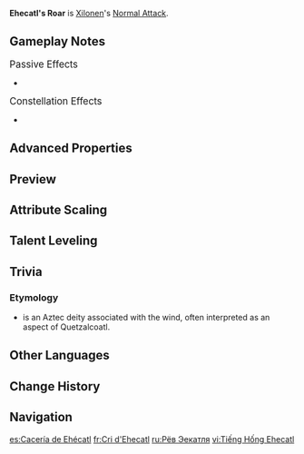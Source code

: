 {{Talent Infobox
|image         = Talent Ehecatl's Roar.png
|character     = Xilonen
|type          = Normal Attack
|info          = '''Normal Attack'''<br>Performs up to 3 rapid strikes.<br><br>'''Charged Attack'''<br>Consumes a fixed amount of Stamina and performs a forward kick.<br><br>'''Plunging Attack'''<br>Plunges from mid-air to strike the ground below, damaging opponents along the path and dealing AoE DMG upon impact, both based on Xilonen's DEF.<br><br>'''Nightsoul's Blessing: Blade Roller'''<br>When in the Nightsoul's Blessing state, Xilonen will enter the Blade Roller mode. While in this mode, Xilonen's Normal Attacks will allow her to perform up to 4 kicks using her roller blades, and she will be unable to use Charged Attacks.<br>When she uses Normal and Plunging Attacks in this mode, they will switch to being based on her DEF, and she will deal Nightsoul-aligned {{Color|Geo DMG}} that cannot be overridden.
|CD            = 
|energyCost    = 
|scale_att1    = ATK
|scale_att2    = DEF
|utility1      = 
|utility2      = 
|arkhe         = 
}}
'''Ehecatl's Roar''' is [[Xilonen]]'s [[Normal Attack]].

==Gameplay Notes==
;<big>Passive Effects</big>
* {{Talent Note|ascension|1|Netotiliztli's Echoes}}

;<big>Constellation Effects</big>
* {{Talent Note|constellation|6|Imperishable Night Carnival}}

==Advanced Properties==
{{Advanced Properties
|title   = Normal Attack 1-Hit
|gu      = 1U
|icdtag  = Normal Attack
|icdtype = 2.5s/3 Hits
|poise   = 62.5
|impulse = 3

|title2   = Normal Attack 2-Hit A
|gu2      = 1U
|icdtag2  = Normal Attack
|icdtype2 = 2.5s/3 Hits
|poise2   = 31.9
|impulse2 = 3

|title3   = Normal Attack 2-Hit B
|gu3      = 1U
|icdtag3  = Normal Attack
|icdtype3 = 2.5s/3 Hits
|poise3   = 31.9
|impulse3 = 3

|title4   = Normal Attack 3-Hit
|gu4      = 1U
|icdtag4  = Normal Attack
|icdtype4 = 2.5s/3 Hits
|poise4   = 86.7
|impulse4 = 3

|title5   = Charged Attack
|gu5      = 1U
|icdtag5  = Normal Attack
|icdtype5 = 2.5s/3 Hits
|poise5   = 120
|impulse5 = 3
|blunt5   = 1

|title6   = Blade Roller 1-Hit
|gu6      = 1U
|icdtag6  = Blade Roller
|icdtype6 = 2.5s/3 Hits
|poise6   = 52.8
|impulse6 = 2
|blunt6   = 1

|title7   = Blade Roller 2-Hit
|gu7      = 1U
|icdtag7  = Blade Roller
|icdtype7 = 2.5s/3 Hits
|poise7   = 52
|impulse7 = 2
|blunt7   = 1

|title8   = Blade Roller 3-Hit
|gu8      = 1U
|icdtag8  = Blade Roller
|icdtype8 = 2.5s/3 Hits
|poise8   = 62.1
|impulse8 = 2
|blunt8   = 1

|title9   = Blade Roller 4-Hit
|gu9      = 1U
|icdtag9  = Blade Roller
|icdtype9 = 2.5s/3 Hits
|poise9   = 81.1
|impulse9 = 5
|blunt9   = 1

|title10   = Plunging Attack Collision
|gu10      = 0U
|icdtag10  = none
|poise10   = 25
|impulse10 = 2

|title11   = Low Plunge
|gu11      = 1U
|icdtag11  = none
|poise11   = 100
|impulse11 = 4
|blunt11   = 1

|title12   = High Plunge
|gu12      = 1U
|icdtag12  = none
|poise12   = 150
|impulse12 = 7
|blunt12   = 1
}}

==Preview==
{{Preview
|file1    = Ehecatl's Roar Normal Preview
|caption1 = Normal Attack
<!--
|file2    = Ehecatl's Roar Charged Preview
|caption2 = Charged Attack

|file3    = Ehecatl's Roar Plunge Preview
|caption3 = Plunging Attack
-->
|file2    = Ehecatl's Roar Blade Roller Preview
|caption2 = Nightsoul's Blessing: Blade Roller
}}

==Attribute Scaling==
{{Talent Scaling
|levels=11
|order=hit1,hit2,hit3,charged_title,charged,stamina,plunge_title,plunge,plungelow,plungehigh,bladeroller1-hitdmg,bladeroller2-hitdmg,bladeroller3-hitdmg,bladeroller4-hitdmg
|titles=1-Hit DMG (%),2-Hit DMG (%),3-Hit DMG (%),Charged Attack,Charged Attack DMG (%),Charged Attack Stamina Cost,Plunging Attack,Plunge DMG (%DEF),Low Plunge DMG (%DEF),High Plunge DMG (%DEF),Blade Roller 1-Hit DMG (%DEF),Blade Roller 2-Hit DMG (%DEF),Blade Roller 3-Hit DMG (%DEF),Blade Roller 4-Hit DMG (%DEF)
|hit1_1=51.79
|hit1_2=56.01
|hit1_3=60.22
|hit1_4=66.25
|hit1_5=70.46
|hit1_6=75.28
|hit1_7=81.9
|hit1_8=88.53
|hit1_9=95.15
|hit1_10=102.38
|hit1_11=109.61
|hit2_1=27.37+27.37
|hit2_2=29.6+29.6
|hit2_3=31.83+31.83
|hit2_4=35.01+35.01
|hit2_5=37.24+37.24
|hit2_6=39.79+39.79
|hit2_7=43.29+43.29
|hit2_8=46.79+46.79
|hit2_9=50.29+50.29
|hit2_10=54.11+54.11
|hit2_11=57.93+57.93
|hit3_1=72.95
|hit3_2=78.89
|hit3_3=84.82
|hit3_4=93.31
|hit3_5=99.25
|hit3_6=106.03
|hit3_7=115.36
|hit3_8=124.69
|hit3_9=134.02
|hit3_10=144.2
|hit3_11=154.38
|charged_1=91.33
|charged_2=98.77
|charged_3=106.2
|charged_4=116.82
|charged_5=124.25
|charged_6=132.75
|charged_7=144.43
|charged_8=156.11
|charged_9=167.8
|charged_10=180.54
|charged_11=193.28
|stamina=20
|plunge_1=63.93
|plunge_2=69.14
|plunge_3=74.34
|plunge_4=81.77
|plunge_5=86.98
|plunge_6=92.92
|plunge_7=101.1
|plunge_8=109.28
|plunge_9=117.46
|plunge_10=126.38
|plunge_11=135.3
|plungelow_1=127.84
|plungelow_2=138.24
|plungelow_3=148.65
|plungelow_4=163.51
|plungelow_5=173.92
|plungelow_6=185.81
|plungelow_7=202.16
|plungelow_8=218.51
|plungelow_9=234.86
|plungelow_10=252.7
|plungelow_11=270.54
|plungehigh_1=159.68
|plungehigh_2=172.67
|plungehigh_3=185.67
|plungehigh_4=204.24
|plungehigh_5=217.23
|plungehigh_6=232.09
|plungehigh_7=252.51
|plungehigh_8=272.93
|plungehigh_9=293.36
|plungehigh_10=315.64
|plungehigh_11=337.92
|bladeroller1-hitdmg_1=56.02
|bladeroller1-hitdmg_2=60.58
|bladeroller1-hitdmg_3=65.14
|bladeroller1-hitdmg_4=71.66
|bladeroller1-hitdmg_5=76.22
|bladeroller1-hitdmg_6=81.43
|bladeroller1-hitdmg_7=88.59
|bladeroller1-hitdmg_8=95.76
|bladeroller1-hitdmg_9=102.92
|bladeroller1-hitdmg_10=110.74
|bladeroller1-hitdmg_11=118.56
|bladeroller2-hitdmg_1=55.05
|bladeroller2-hitdmg_2=59.53
|bladeroller2-hitdmg_3=64.01
|bladeroller2-hitdmg_4=70.41
|bladeroller2-hitdmg_5=74.89
|bladeroller2-hitdmg_6=80.01
|bladeroller2-hitdmg_7=87.05
|bladeroller2-hitdmg_8=94.09
|bladeroller2-hitdmg_9=101.13
|bladeroller2-hitdmg_10=108.82
|bladeroller2-hitdmg_11=116.5
|bladeroller3-hitdmg_1=65.82
|bladeroller3-hitdmg_2=71.17
|bladeroller3-hitdmg_3=76.53
|bladeroller3-hitdmg_4=84.18
|bladeroller3-hitdmg_5=89.54
|bladeroller3-hitdmg_6=95.66
|bladeroller3-hitdmg_7=104.08
|bladeroller3-hitdmg_8=112.5
|bladeroller3-hitdmg_9=120.92
|bladeroller3-hitdmg_10=130.1
|bladeroller3-hitdmg_11=139.28
|bladeroller4-hitdmg_1=86.03
|bladeroller4-hitdmg_2=93.03
|bladeroller4-hitdmg_3=100.03
|bladeroller4-hitdmg_4=110.04
|bladeroller4-hitdmg_5=117.04
|bladeroller4-hitdmg_6=125.04
|bladeroller4-hitdmg_7=136.04
|bladeroller4-hitdmg_8=147.05
|bladeroller4-hitdmg_9=158.05
|bladeroller4-hitdmg_10=170.05
|bladeroller4-hitdmg_11=182.06
}}

==Talent Leveling==
{{Talent Upgrade|Xilonen}}

==Trivia==
===Etymology===
* ''{{w|Ehecatl}}'' is an Aztec deity associated with the wind, often interpreted as an aspect of Quetzalcoatl.

==Other Languages==
{{Other Languages
|en       = Ehecatl's Roar
|zhs      = 锐锋攫猎
|zhs_rm   = Ruìfēng Juéliè
|zht      = 銳鋒攫獵
|zht_rm   = Ruìfēng Juéliè
|zh_tl    = 
|ja       = エエカトル・ロアー
|ko       = 예리한 사냥
|ko_tl    = 
|es       = Cacería de Ehécatl
|es_tl    = Ehecatl's Hunt
|fr       = Cri d'Ehecatl
|fr_tl    = Ehecatl's Shout
|ru       = Рёв Эекатля
|ru_tl    = Ehecatl's Roar
|th       = Ehecatl's Roar
|vi       = Tiếng Hống Ehecatl
|vi_tl    = 
|de       = Ehecatls Gebrüll
|de_tl    = Ehecatl's Roar
|id       = Ehecatl's Roar
|pt       = Rugido de Ehecatl
|pt_tl    = 
|tr       = Ehecatl Kükreyişi
|tr_tl    = 
|it       = Ruggito di Ehecatl
|it_tl    = 
}}

==Change History==
{{Change History|5.1}}

==Navigation==
{{Talent Navbox|Xilonen}}

[[es:Cacería de Ehécatl]]
[[fr:Cri d'Ehecatl]]
[[ru:Рёв Эекатля]]
[[vi:Tiếng Hống Ehecatl]]